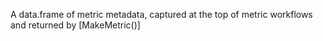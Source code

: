 A data.frame of metric metadata, captured at the top of metric workflows and returned by [MakeMetric()]

